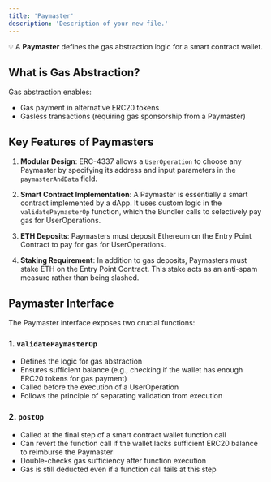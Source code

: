 ```yaml
---
title: 'Paymaster'
description: 'Description of your new file.'
---
```


💡 A **Paymaster** defines the gas abstraction logic for a smart contract wallet. 

## What is Gas Abstraction?

Gas abstraction enables:
- Gas payment in alternative ERC20 tokens
- Gasless transactions (requiring gas sponsorship from a Paymaster)

## Key Features of Paymasters

1. **Modular Design**: ERC-4337 allows a `UserOperation` to choose any Paymaster by specifying its address and input parameters in the `paymasterAndData` field.

2. **Smart Contract Implementation**: A Paymaster is essentially a smart contract implemented by a dApp. It uses custom logic in the `validatePaymasterOp` function, which the Bundler calls to selectively pay gas for UserOperations.

3. **ETH Deposits**: Paymasters must deposit Ethereum on the Entry Point Contract to pay for gas for UserOperations.

4. **Staking Requirement**: In addition to gas deposits, Paymasters must stake ETH on the Entry Point Contract. This stake acts as an anti-spam measure rather than being slashed.

## Paymaster Interface

The Paymaster interface exposes two crucial functions:

### 1. `validatePaymasterOp`

- Defines the logic for gas abstraction
- Ensures sufficient balance (e.g., checking if the wallet has enough ERC20 tokens for gas payment)
- Called before the execution of a UserOperation
- Follows the principle of separating validation from execution

### 2. `postOp`

- Called at the final step of a smart contract wallet function call
- Can revert the function call if the wallet lacks sufficient ERC20 balance to reimburse the Paymaster
- Double-checks gas sufficiency after function execution
- Gas is still deducted even if a function call fails at this step
